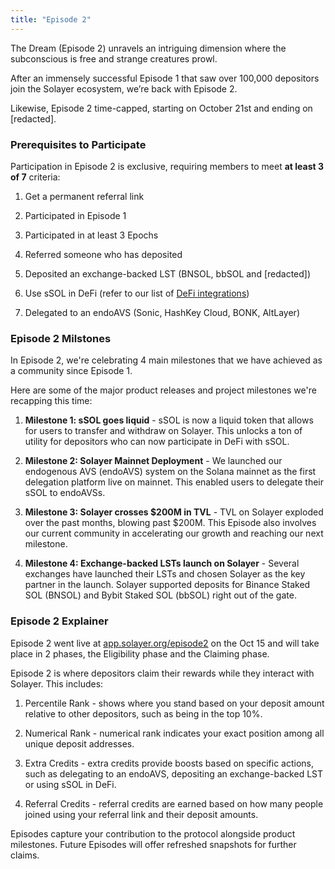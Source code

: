 ```yaml
---
title: "Episode 2"
---
```


The Dream (Episode 2) unravels an intriguing dimension where the subconscious is free and strange creatures prowl.

After an immensely successful Episode 1 that saw over 100,000 depositors join the Solayer ecosystem, we’re back with Episode 2.

Likewise, Episode 2 time-capped, starting on October 21st and ending on \[redacted].

### Prerequisites to Participate

Participation in Episode 2 is exclusive, requiring members to meet **at least 3 of 7** criteria:

1. Get a permanent referral link

2. Participated in Episode 1

3. Participated in at least 3 Epochs

4. Referred someone who has deposited

5. Deposited an exchange-backed LST (BNSOL, bbSOL and \[redacted])

6. Use sSOL in DeFi (refer to our list of [DeFi integrations](https://app.solayer.org/defi))

7. Delegated to an endoAVS (Sonic, HashKey Cloud, BONK, AltLayer)

### Episode 2 Milstones

In Episode 2, we're celebrating 4 main milestones that we have achieved as a community since Episode 1.

Here are some of the major product releases and project milestones we're recapping this time:

1. **Milestone 1: sSOL goes liquid** - sSOL is now a liquid token that allows for users to transfer and withdraw on Solayer. This unlocks a ton of utility for depositors who can now participate in DeFi with sSOL.

2. **Milestone 2: Solayer Mainnet Deployment** - We launched our endogenous AVS (endoAVS) system on the Solana mainnet as the first delegation platform live on mainnet. This enabled users to delegate their sSOL to endoAVSs.

3. **Milestone 3: Solayer crosses $200M in TVL** - TVL on Solayer exploded over the past months, blowing past $200M. This Episode also involves our current community in accelerating our growth and reaching our next milestone.

4. **Milestone 4: Exchange-backed LSTs launch on Solayer** - Several exchanges have launched their LSTs and chosen Solayer as the key partner in the launch. Solayer supported deposits for Binance Staked SOL (BNSOL) and Bybit Staked SOL (bbSOL) right out of the gate.

### Episode 2 Explainer

Episode 2 went live at [app.solayer.org/episode2](http://app.solayer.org/episode2) on the Oct 15 and will take place in 2 phases, the Eligibility phase and the Claiming phase.

Episode 2 is where depositors claim their rewards while they interact with Solayer. This includes:

1. Percentile Rank - shows where you stand based on your deposit amount relative to other depositors, such as being in the top 10%.

2. Numerical Rank - numerical rank indicates your exact position among all unique deposit addresses.

3. Extra Credits - extra credits provide boosts based on specific actions, such as delegating to an endoAVS, depositing an exchange-backed LST or using sSOL in DeFi.

4. Referral Credits - referral credits are earned based on how many people joined using your referral link and their deposit amounts.

Episodes capture your contribution to the protocol alongside product milestones. Future Episodes will offer refreshed snapshots for further claims.